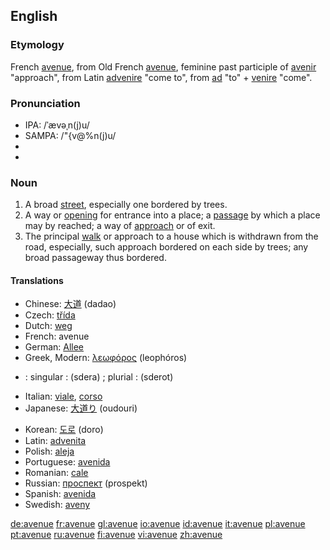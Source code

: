 ==English==

===Etymology===
French [[avenue]], from Old French [[avenue]], feminine past participle of [[avenir]] "approach", from Latin [[advenire]] "come to", from [[ad]] "to" + [[venire]] "come".

===Pronunciation===
* IPA: /ˈævəˌn(j)u/ 
* SAMPA: /"{v@%n(j)u/
* {{audio|en-gb-avenue.ogg|Audio (RP)}}
* {{audio|en-us-avenue.ogg|Audio (US)}}

===Noun===
{{en-noun}}

# A broad [[street]], especially one bordered by trees.
# A way or [[opening]] for entrance into a place; a [[passage]] by which a place may by reached; a way of [[approach]] or of exit.
# The principal [[walk]] or approach to a house which is withdrawn from the road, especially, such approach bordered on each side by trees; any broad passageway thus bordered.

====Translations====
{{trans-top|broad street}}
*Chinese: [[大道]] (dadao)
*Czech: [[třída]] {{f}}
*Dutch: [[weg]]
*French: avenue
*German: [[Allee]]
*Greek, Modern: [[λεωφόρος]] (leophóros)
*{{he}}: singular : {{trad-|he|שׂדרה}} (sdera) ; plurial : {{trad-|he|שׂדרות}} (sderot)
*Italian: [[viale]], [[corso]]
*Japanese: [[大道り]] (oudouri)
{{trans-mid}}
*Korean: [[도로]] (doro)
*Latin: [[advenita]]
*Polish: [[aleja]]
*Portuguese: [[avenida]]
*Romanian: [[cale]] {{f}}
*Russian: [[проспект]] (prospekt) {{m}}
*Spanish: [[avenida]]
*Swedish: [[aveny]]
{{trans-bottom}}

[[de:avenue]]
[[fr:avenue]]
[[gl:avenue]]
[[io:avenue]]
[[id:avenue]]
[[it:avenue]]
[[pl:avenue]]
[[pt:avenue]]
[[ru:avenue]]
[[fi:avenue]]
[[vi:avenue]]
[[zh:avenue]]